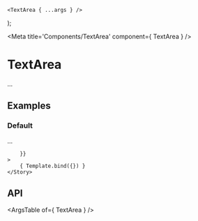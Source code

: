 
	<TextArea { ...args } />
);

<Meta title='Components/TextArea' component={ TextArea } />

# TextArea

...

## Examples

### Default

...

<Canvas>
	<Story
		name="Default"
		args={{
			
		}}
	>
		{ Template.bind({}) }
	</Story>
</Canvas>

## API

<ArgsTable of={ TextArea } />
